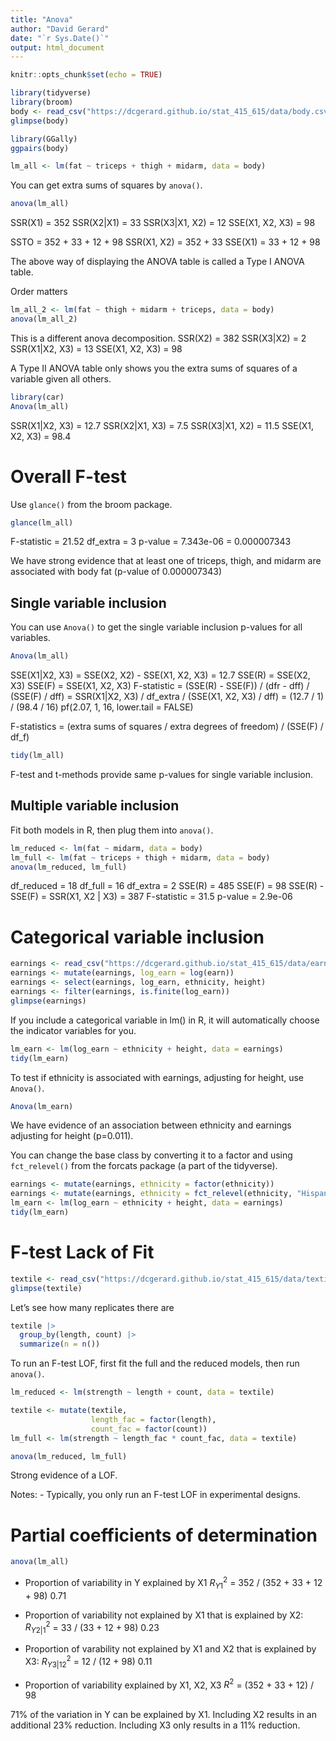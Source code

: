 ```yaml
---
title: "Anova"
author: "David Gerard"
date: "`r Sys.Date()`"
output: html_document
---
```


```r
knitr::opts_chunk$set(echo = TRUE)
```

```r
library(tidyverse)
library(broom)
body <- read_csv("https://dcgerard.github.io/stat_415_615/data/body.csv")
glimpse(body)
```


```r
library(GGally)
ggpairs(body)
```


```r
lm_all <- lm(fat ~ triceps + thigh + midarm, data = body)
```

You can get extra sums of squares by `anova()`.
```r
anova(lm_all)
```

SSR(X1) = 352
SSR(X2|X1) = 33
SSR(X3|X1, X2) = 12
SSE(X1, X2, X3) = 98

SSTO = 352 + 33 + 12 + 98
SSR(X1, X2) = 352 + 33
SSE(X1) = 33 + 12 + 98

The above way of displaying the ANOVA table is called a Type I ANOVA table.


Order matters
```r
lm_all_2 <- lm(fat ~ thigh + midarm + triceps, data = body)
anova(lm_all_2)
```

This is a different anova decomposition.
SSR(X2) = 382
SSR(X3|X2) = 2
SSR(X1|X2, X3) = 13
SSE(X1, X2, X3) = 98

A Type II ANOVA table only shows you the extra sums of squares of a variable given all others.

```r
library(car)
Anova(lm_all)
```

SSR(X1|X2, X3) = 12.7
SSR(X2|X1, X3) = 7.5
SSR(X3|X1, X2) = 11.5
SSE(X1, X2, X3) = 98.4



# Overall F-test

Use `glance()` from the broom package.
```r
glance(lm_all)
```

F-statistic = 21.52
df_extra = 3
p-value = 7.343e-06 = 0.000007343

We have strong evidence that at least one of triceps, thigh, and midarm are associated with body fat (p-value of 0.000007343)

## Single variable inclusion

You can use `Anova()` to get the single variable inclusion p-values for all variables.

```r
Anova(lm_all)
```

SSE(X1|X2, X3) = SSE(X2, X2) - SSE(X1, X2, X3) = 12.7
SSE(R) = SSE(X2, X3)
SSE(F) = SSE(X1, X2, X3)
F-statistic = (SSE(R) - SSE(F)) / (dfr - dff) / (SSE(F) / dff)
            = SSR(X1|X2, X3) / df_extra / (SSE(X1, X2, X3) / dff)
            = (12.7 / 1) / (98.4 / 16)
pf(2.07, 1, 16, lower.tail = FALSE)

F-statistics = (extra sums of squares / extra degrees of freedom) / (SSE(F) / df_f)


```r
tidy(lm_all)
```

F-test and t-methods provide same p-values for single variable inclusion.


## Multiple variable inclusion

Fit both models in R, then plug them into `anova()`.

```r
lm_reduced <- lm(fat ~ midarm, data = body)
lm_full <- lm(fat ~ triceps + thigh + midarm, data = body)
anova(lm_reduced, lm_full)
```

df_reduced = 18
df_full = 16
df_extra = 2
SSE(R) = 485
SSE(F) = 98
SSE(R) - SSE(F) = SSR(X1, X2 | X3) = 387
F-statistic = 31.5
p-value = 2.9e-06


# Categorical variable inclusion

```r
earnings <- read_csv("https://dcgerard.github.io/stat_415_615/data/earnings.csv")
earnings <- mutate(earnings, log_earn = log(earn))
earnings <- select(earnings, log_earn, ethnicity, height)
earnings <- filter(earnings, is.finite(log_earn))
glimpse(earnings)
```



If you include a categorical variable in lm() in R, it will automatically choose the indicator variables for you.

```r
lm_earn <- lm(log_earn ~ ethnicity + height, data = earnings)
tidy(lm_earn)
```

To test if ethnicity is associated with earnings, adjusting for height, use `Anova()`.

```r
Anova(lm_earn)
```

We have evidence of an association between ethnicity and earnings adjusting for height (p=0.011).

You can change the base class by converting it to a factor and using `fct_relevel()` from the forcats package (a part of the tidyverse).

```r
earnings <- mutate(earnings, ethnicity = factor(ethnicity))
earnings <- mutate(earnings, ethnicity = fct_relevel(ethnicity, "Hispanic")) ## move Hispanic up to the first level to be the base class
lm_earn <- lm(log_earn ~ ethnicity + height, data = earnings)
tidy(lm_earn)
```

# F-test Lack of Fit


```r
textile <- read_csv("https://dcgerard.github.io/stat_415_615/data/textile.csv")
glimpse(textile)
```

Let's see how many replicates there are
```r
textile |>
  group_by(length, count) |>
  summarize(n = n())
```


To run an F-test LOF, first fit the full and the reduced models, then run `anova()`.

```r
lm_reduced <- lm(strength ~ length + count, data = textile)

textile <- mutate(textile,
                  length_fac = factor(length),
                  count_fac = factor(count))
lm_full <- lm(strength ~ length_fac * count_fac, data = textile)

anova(lm_reduced, lm_full)
```

Strong evidence of a LOF.

Notes:
- Typically, you only run an F-test LOF in experimental designs.



# Partial coefficients of determination

```r
anova(lm_all)
```

- Proportion of variability in Y explained by X1
$R^2_{Y1}$ = 352 / (352 + 33 + 12 + 98)
0.71

- Proportion of variability not explained by X1 that is explained by X2:
$R^2_{Y2|1}$ = 33 / (33 + 12 + 98)
0.23

- Proportion of varability not explained by X1 and X2 that is explained by X3:
$R^2_{Y3|12}$ = 12 / (12 + 98)
0.11

- Proportion of variability explained by X1, X2, X3
$R^2$ = (352 + 33 + 12) / 98

71% of the variation in Y can be explained by X1. Including X2 results in an additional 23% reduction. Including X3 only results in a 11% reduction.












